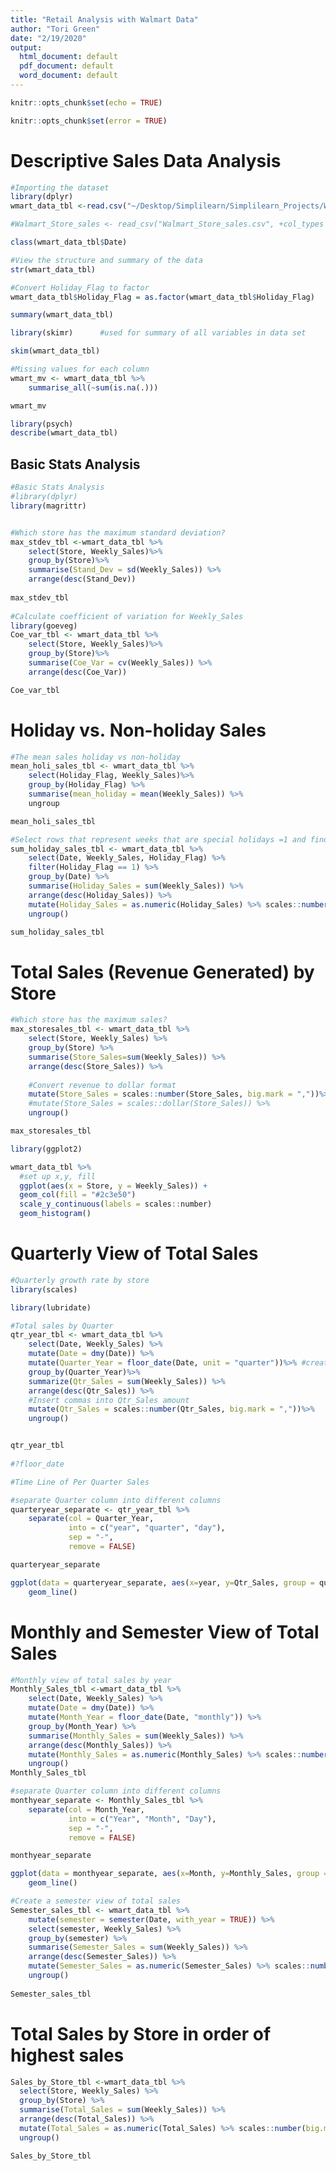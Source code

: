 ```yaml
---
title: "Retail Analysis with Walmart Data"
author: "Tori Green"
date: "2/19/2020"
output:
  html_document: default
  pdf_document: default
  word_document: default
---
```


```r
knitr::opts_chunk$set(echo = TRUE)
```


```r
knitr::opts_chunk$set(error = TRUE)

```


# Descriptive Sales Data Analysis

```r
#Importing the dataset
library(dplyr)
wmart_data_tbl <-read.csv("~/Desktop/Simplilearn/Simplilearn_Projects/Walmart_Store_sales.csv")

#Walmart_Store_sales <- read_csv("Walmart_Store_sales.csv", +col_types = cols(Date = col_date(format = #"%d-%m-%Y")))

class(wmart_data_tbl$Date)

#View the structure and summary of the data
str(wmart_data_tbl)

#Convert Holiday_Flag to factor
wmart_data_tbl$Holiday_Flag = as.factor(wmart_data_tbl$Holiday_Flag)

summary(wmart_data_tbl)

library(skimr)      #used for summary of all variables in data set

skim(wmart_data_tbl)

#Missing values for each column
wmart_mv <- wmart_data_tbl %>%
    summarise_all(~sum(is.na(.)))

wmart_mv

```
```r
library(psych)
describe(wmart_data_tbl)
```


## Basic Stats Analysis

```r
#Basic Stats Analysis 
#library(dplyr)
library(magrittr)


#Which store has the maximum standard deviation?
max_stdev_tbl <-wmart_data_tbl %>%
    select(Store, Weekly_Sales)%>%
    group_by(Store)%>%
    summarise(Stand_Dev = sd(Weekly_Sales)) %>%
    arrange(desc(Stand_Dev))
    
max_stdev_tbl
    
#Calculate coefficient of variation for Weekly_Sales
library(goeveg)
Coe_var_tbl <- wmart_data_tbl %>%
    select(Store, Weekly_Sales)%>%
    group_by(Store)%>%
    summarise(Coe_Var = cv(Weekly_Sales)) %>%
    arrange(desc(Coe_Var))

Coe_var_tbl
```


# Holiday vs. Non-holiday Sales

```r
#The mean sales holiday vs non-holiday
mean_holi_sales_tbl <- wmart_data_tbl %>%
    select(Holiday_Flag, Weekly_Sales)%>%
    group_by(Holiday_Flag) %>%
    summarise(mean_holiday = mean(Weekly_Sales)) %>%
    ungroup

mean_holi_sales_tbl

#Select rows that represent weeks that are special holidays =1 and find the sum
sum_holiday_sales_tbl <- wmart_data_tbl %>%
    select(Date, Weekly_Sales, Holiday_Flag) %>%
    filter(Holiday_Flag == 1) %>%
    group_by(Date) %>%
    summarise(Holiday_Sales = sum(Weekly_Sales)) %>%
    arrange(desc(Holiday_Sales)) %>%
    mutate(Holiday_Sales = as.numeric(Holiday_Sales) %>% scales::number(big.mark = ",")) %>%
    ungroup()

sum_holiday_sales_tbl 
```

# Total Sales (Revenue Generated) by Store

```r
#Which store has the maximum sales?
max_storesales_tbl <- wmart_data_tbl %>%
    select(Store, Weekly_Sales) %>%
    group_by(Store) %>%
    summarise(Store_Sales=sum(Weekly_Sales)) %>% 
    arrange(desc(Store_Sales)) %>%
    
    #Convert revenue to dollar format
    mutate(Store_Sales = scales::number(Store_Sales, big.mark = ","))%>%
    #mutate(Store_Sales = scales::dollar(Store_Sales)) %>%
    ungroup()

max_storesales_tbl

library(ggplot2)

wmart_data_tbl %>%
  #set up x,y, fill
  ggplot(aes(x = Store, y = Weekly_Sales)) +
  geom_col(fill = "#2c3e50")
  scale_y_continuous(labels = scales::number)
  geom_histogram()

```

# Quarterly View of Total Sales

```r

#Quarterly growth rate by store
library(scales)

library(lubridate)

#Total sales by Quarter
qtr_year_tbl <- wmart_data_tbl %>%
    select(Date, Weekly_Sales) %>%
    mutate(Date = dmy(Date)) %>%
    mutate(Quarter_Year = floor_date(Date, unit = "quarter"))%>% #create new column
    group_by(Quarter_Year)%>%
    summarize(Qtr_Sales = sum(Weekly_Sales)) %>%
    arrange(desc(Qtr_Sales)) %>%
    #Insert commas into Qtr_Sales amount
    mutate(Qtr_Sales = scales::number(Qtr_Sales, big.mark = ","))%>%
    ungroup()


qtr_year_tbl 
    
#?floor_date
```


```r
#Time Line of Per Quarter Sales

#separate Quarter column into different columns
quarteryear_separate <- qtr_year_tbl %>%
    separate(col = Quarter_Year,
             into = c("year", "quarter", "day"),
             sep = "-",
             remove = FALSE)

quarteryear_separate

ggplot(data = quarteryear_separate, aes(x=year, y=Qtr_Sales, group = quarter, colour=quarter)) + 
    geom_line()
```

# Monthly and Semester View of Total Sales

```r
#Monthly view of total sales by year
Monthly_Sales_tbl <-wmart_data_tbl %>%
    select(Date, Weekly_Sales) %>%
    mutate(Date = dmy(Date)) %>%
    mutate(Month_Year = floor_date(Date, "monthly")) %>%
    group_by(Month_Year) %>%
    summarise(Monthly_Sales = sum(Weekly_Sales)) %>%
    arrange(desc(Monthly_Sales)) %>%
    mutate(Monthly_Sales = as.numeric(Monthly_Sales) %>% scales::number(big.mark = ",")) %>%
    ungroup()
Monthly_Sales_tbl

#separate Quarter column into different columns
monthyear_separate <- Monthly_Sales_tbl %>%
    separate(col = Month_Year,
             into = c("Year", "Month", "Day"),
             sep = "-",
             remove = FALSE)

monthyear_separate

ggplot(data = monthyear_separate, aes(x=Month, y=Monthly_Sales, group = Year, colour=Year)) + 
    geom_line()

```
      


```r
#Create a semester view of total sales
Semester_sales_tbl <- wmart_data_tbl %>%
    mutate(semester = semester(Date, with_year = TRUE)) %>%
    select(semester, Weekly_Sales) %>%
    group_by(semester) %>%
    summarise(Semester_Sales = sum(Weekly_Sales)) %>%
    arrange(desc(Semester_Sales)) %>%
    mutate(Semester_Sales = as.numeric(Semester_Sales) %>% scales::number(big.mark = ",")) %>% 
    ungroup()
    
Semester_sales_tbl


```

# Total Sales by Store in order of highest sales

```r
Sales_by_Store_tbl <-wmart_data_tbl %>%
  select(Store, Weekly_Sales) %>%
  group_by(Store) %>%
  summarise(Total_Sales = sum(Weekly_Sales)) %>%
  arrange(desc(Total_Sales)) %>%
  mutate(Total_Sales = as.numeric(Total_Sales) %>% scales::number(big.mark = ",")) %>% 
  ungroup()

Sales_by_Store_tbl
  
```




